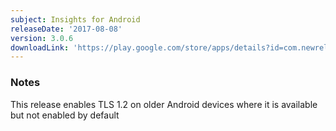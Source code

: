 ```yaml
---
subject: Insights for Android
releaseDate: '2017-08-08'
version: 3.0.6
downloadLink: 'https://play.google.com/store/apps/details?id=com.newrelic.insights&hl=en'
---
```


### Notes

This release enables TLS 1.2 on older Android devices where it is available but not enabled by default
